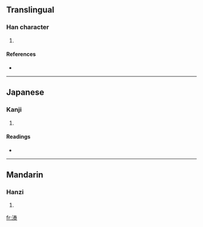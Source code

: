 ==Translingual==

===Han character===
{{Han char|rn=85|rad=水|as=10|sn=13|four=3513<sub>2</sub>|canj=水手大水 (EQKE)}}

# {{defn|Han|sort=水10}}

====References====
* {{Han ref|kx=0639.270|dkj=17937|hdz=31692.020|uh=6E99|ud=28313|bh=DE5E|bd=56926}}

----

==Japanese==

===Kanji===
{{ja-kanji|grade=|rs=水10}}

# {{defn|Japanese}}

====Readings====
* {{ja-readings|on=[[たい]] (tai)|kun=}}

----

==Mandarin==

===Hanzi===
{{cmn-hanzi|pin=[[liú]] ([[liu2]]), [[liù]] ([[liu4]]), [[tài]] ([[tai4]])|wg=liu<sup>2</sup>, liu<sup>4</sup>, t'ai<sup>4</sup>}}

# {{defn|Mandarin}}

[[fr:溙]]